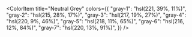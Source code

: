 
<Meta title="Colors" />

<ColorPalette>
  <ColorItem
    title="Primary Blue"
    colors={{
        "blue-1": "hsl(218, 30%, 15%)",
        "blue-2": "hsl(218, 30%, 20%)",
        "blue-3": "hsl(218, 30%, 25%)",
        "blue-4": "hsl(218, 30%, 30%)",
        "blue-5": "hsl(218, 30%, 40%)",
        "blue-6": "hsl(218, 30%, 45%)",
        "blue-7": "hsl(218, 30%, 50%)",
    }}
  />
  <ColorItem 
    title="Secondary Purple" 
    colors={{
        "purple-1":  "hsl(294, 40%, 20%)",
        "purple-2":  "hsl(294, 40%, 25%)",
        "purple-3":  "hsl(294, 40%, 30%)",
        "purple-4":  "hsl(294, 40%, 35%)",
        "purple-5":  "hsl(294, 40%, 50%)",
        "purple-6":  "hsl(294, 40%, 55%)",
        "purple-7":  "hsl(294, 40%, 60%)",
    }}
  />

  <ColorItem
    title="Neutral Grey"
    colors={{
        "gray-1":    "hsl(221, 39%, 11%)",
        "gray-2":    "hsl(215, 28%, 17%)",
        "gray-3":    "hsl(217, 19%, 27%)",
        "gray-4":    "hsl(220, 9%, 46%)",
        "gray-5":    "hsl(218, 11%, 65%)",
        "gray-6":    "hsl(216, 12%, 84%)",
        "gray-7":    "hsl(220, 13%, 91%)",
    }}
  />
</ColorPalette>
